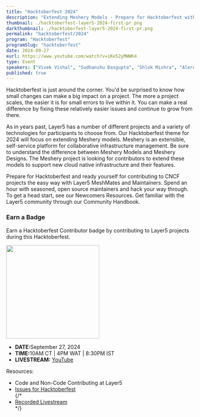 ```yaml
---
title: "Hacktoberfest 2024"
description: "Extending Meshery Models - Prepare for Hacktoberfest with Layer5 MeshMates and Maintainers. Join seasoned open source maintainers, hack through easy issues, and grow your skills. Discover Newcomers resources and explore the Layer5 Community Handbook."
thumbnail: ./hacktoberfest-layer5-2024-first-pr.png
darkthumbnail: ./hacktoberfest-layer5-2024-first-pr.png
permalink: "hacktoberfest/2024"
program: "Hacktoberfest"
programSlug: "hacktoberfest"
date: 2024-09-27
eurl: https://www.youtube.com/watch?v=iKe52yMWWK4
type: Event
speakers: ["Vivek Vishal", "Sudhanshu Dasgupta", "Shlok Mishra", "Alero Awani", "Eti Ijeoma", "Hargun Kaur"]
published: true
---
```



<p>
<Link to="/programs/hacktoberfest">Hacktoberfest</Link> is just around the corner. You'd be surprised to know how small changes can make a big impact on a project. The more a project scales, the easier it is for small errors to live within it. You can make a real difference by fixing these relatively easier issues and continue to grow from there.
</p>

<p>As in years past, Layer5 has a number of different projects and a variety of technologies for participants to choose from.  Our Hacktoberfest theme for 2024 will focus on extending Meshery models. <Link to="/cloud-native-management/meshery">Meshery</Link> is an extensible, self-service platform for collaborative infrastructure management. Be sure to understand the <Link to="/blog/meshery/comparing-meshery-models-and-meshery-designs">difference between Meshery Models and Meshery Designs</Link>. The Meshery project is looking for contributors to extend these models to support new cloud native infrastructure and their features.</p>

<p>
Prepare for Hacktoberfest and ready yourself for contributing to CNCF projects the easy way with Layer5 <Link to="/community/meshmates">MeshMates</Link> and Maintainers. Spend an hour with seasoned, open source maintainers and hack your way through. To get a head start, see our <Link to="/community/newcomers">Newcomers Resources</Link>. Get familiar with the Layer5 community through our <Link to="/community/handbook">Community Handbook</Link>.
</p>

<h3>Earn a Badge </h3> 
<p>Earn a Hacktoberfest Contributor badge by contributing to Layer5 projects during this Hacktoberfest.</p>
<img src={hacktoberfestBadge} style="width: 250px; aspect-ratio: unset !important;"/>

<ul>
    <li><strong>DATE:</strong>September 27, 2024</li>
    <li><strong>TIME:</strong>10AM CT | 4PM WAT | 8:30PM IST</li>
    <li><strong>LIVESTREAM:</strong> <a href="https://www.youtube.com/watch?v=iKe52yMWWK4">YouTube</a></li>
</ul>

<p> Resources:</p>
<ul>
    <li><Link to="/blog/open-source/ways-to-contribute-at-layer5">Code and Non-Code Contributing at Layer5</Link></li>
    <li><a href="https://github.com/issues?q=is%3Aopen+is%3Aissue+archived%3Afalse+org%3Alayer5io+org%3Ameshery+org%3Aservice-mesh-performance+org%3Aservice-mesh-patterns+label%3A%22hacktoberfest%22+">Issues for Hacktoberfest</a></li>
    {/* <li><a href="https://www.youtube.com/watch?v=T7xLUqrnxtI">Recorded Livestream</a></li> */}
</ul>
